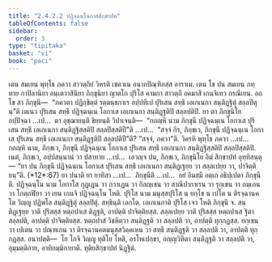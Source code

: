 ```yaml
---
title: "2.4.2.2 ปฏิจฺฉนฺโนกาสสิกฺขาปท"
tableOfContents: false
sidebar:
  order: 3
type: "tipitaka"
basket: "vi"
book: "paci"
---
```



<DynamicBreadcrumb />

<Division number="842" book="paci">

<Paragraph number="2683" book="paci">
เตน สมเยน พุทฺโธ ภควา สาวตฺถิยํ วิหรติ เชตวเน อนาถปิณฺฑิกสฺส อาราเม. เตน โข ปน สมเยน ภทฺทาย กาปิลานิยา อนฺเตวาสินิยา ภิกฺขุนิยา ญาตโก ปุริโส คามกา สาวตฺถึ อคมาสิ เกนจิเทว กรณีเยน. อถ โข สา ภิกฺขุนี—  “ภควตา ปฏิกฺขิตฺตํ รตฺตนฺธกาเร อปฺปทีเป ปุริเสน สทฺธึ เอเกเนกา สนฺติฏฺฐิตุํ สลฺลปิตุนฺ”ติ เตเนว ปุริเสน สทฺธึ ปฏิจฺฉนฺเน โอกาเส <Emphasis>เอเกเนกา สนฺติฏฺฐติปิ สลฺลปติปิ.</Emphasis>
</Paragraph>

<Paragraph number="2684" book="paci">
<Emphasis>ยา ตา ภิกฺขุนิโย อปฺปิจฺฉา …เป…  ตา</Emphasis> อุชฺฌายนฺติ ขิยฺยนฺติ วิปาเจนฺติ—  “กถญฺหิ นาม ภิกฺขุนี ปฏิจฺฉนฺเน โอกาเส ปุริเสน สทฺธึ เอเกเนกา สนฺติฏฺฐิสฺสติปิ สลฺลปิสฺสติปี”ติ …เป…  “สจฺจํ กิร, ภิกฺขเว, ภิกฺขุนี ปฏิจฺฉนฺเน โอกาเส ปุริเสน สทฺธึ เอเกเนกา สนฺติฏฺฐติปิ สลฺลปติปี”ติ? “สจฺจํ, ภควา”ติ. วิครหิ พุทฺโธ ภควา …เป…  กถญฺหิ นาม, ภิกฺขเว, ภิกฺขุนี ปฏิจฺฉนฺเน โอกาเส ปุริเสน สทฺธึ เอเกเนกา สนฺติฏฺฐิสฺสติปิ สลฺลปิสฺสติปิ. เนตํ, ภิกฺขเว, อปฺปสนฺนานํ วา ปสาทาย …เป…  เอวญฺจ ปน, ภิกฺขเว, ภิกฺขุนิโย อิมํ สิกฺขาปทํ อุทฺทิสนฺตุ—
</Paragraph>

</Division>
<Division number="843" book="paci">

<Paragraph number="2685" book="paci">
<Emphasis>“ยา ปน ภิกฺขุนี ปฏิจฺฉนฺเน โอกาเส ปุริเสน สทฺธึ เอเกเนกา สนฺติฏฺเฐยฺย วา สลฺลเปยฺย วา, ปาจิตฺติยนฺ”</Emphasis>ติ. (*12*:<Emphasis>67</Emphasis>)
</Paragraph>

</Division>
<Division number="844" book="paci">

<Paragraph number="2686" book="paci">
<Emphasis>ยา ปนา</Emphasis>ติ ยา ยาทิสา …เป…  <Emphasis>ภิกฺขุนี</Emphasis>ติ …เป…  อยํ อิมสฺมึ อตฺเถ อธิปฺเปตา ภิกฺขุนีติ.
</Paragraph>

<Paragraph number="2687" book="paci">
<Emphasis>ปฏิจฺฉนฺโน</Emphasis> นาม โอกาโส กุฏฺเฏน วา กวาเฏน วา กิลญฺเชน วา สาณิปากาเรน วา รุกฺเขน วา <Emphasis>ถมฺเภน วา โกตฺถฬิยา</Emphasis> วา เยน เกนจิ ปฏิจฺฉนฺโน โหติ.
</Paragraph>

<Paragraph number="2688" book="paci">
<Emphasis>ปุริโส</Emphasis> นาม มนุสฺสปุริโส น ยกฺโข น เปโต น ติรจฺฉานคโต วิญฺญู ปฏิพโล สนฺติฏฺฐิตุํ สลฺลปิตุํ.
</Paragraph>

<Paragraph number="2689" book="paci">
<Emphasis>สทฺธินฺ</Emphasis>ติ เอกโต. <Emphasis>เอเกเนกา</Emphasis>ติ ปุริโส เจว โหติ ภิกฺขุนี จ.
</Paragraph>

<Paragraph number="2690" book="paci">
<Emphasis>สนฺติฏฺเฐยฺย วา</Emphasis>ติ ปุริสสฺส หตฺถปาเส ติฏฺฐติ, อาปตฺติ ปาจิตฺติยสฺส.
</Paragraph>

<Paragraph number="2691" book="paci">
<Emphasis>สลฺลเปยฺย วา</Emphasis>ติ ปุริสสฺส หตฺถปาเส ฐิตา สลฺลปติ, อาปตฺติ ปาจิตฺติยสฺส.
</Paragraph>

<Paragraph number="2692" book="paci">
หตฺถปาสํ วิชหิตฺวา สนฺติฏฺฐติ วา สลฺลปติ วา, อาปตฺติ ทุกฺกฏสฺส. ยกฺเขน วา เปเตน วา ปณฺฑเกน วา ติรจฺฉานคตมนุสฺสวิคฺคเหน วา สทฺธึ สนฺติฏฺฐติ วา สลฺลปติ วา, อาปตฺติ ทุกฺกฏสฺส.
</Paragraph>

</Division>
<Division number="845" book="paci">

<Paragraph number="2693" book="paci">
อนาปตฺติ—  โย โกจิ วิญฺญู ทุติโย โหติ, อรโหเปกฺขา, อญฺญวิหิตา สนฺติฏฺฐติ วา สลฺลปติ วา, อุมฺมตฺติกาย, อาทิกมฺมิกายาติ.

</Paragraph>
</Division>

<Paragraph number="2694" type="center" book="paci">
ทุติยสิกฺขาปทํ นิฏฺฐิตํ.
</Paragraph>